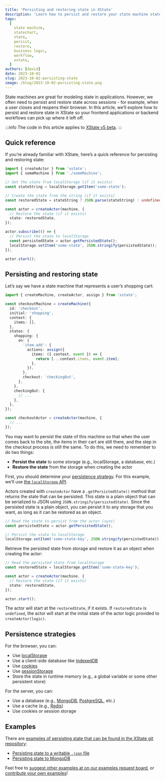 ```yaml
---
title: 'Persisting and restoring state in XState'
description: 'Learn how to persist and restore your state machine state in XState'
tags:
  [
    state machine,
    statechart,
    state,
    persist,
    restore,
    business logic,
    workflow,
    xstate,
  ]
authors: [david]
date: 2023-10-02
slug: 2023-10-02-persisting-state
image: /blog/2023-10-02-persisting-state.png
---
```


State machines are great for modeling state in applications. However, we often need to persist and restore state across sessions - for example, when a user closes and reopens their browser. In this article, we’ll explore how to persist and restore state in XState so your frontend applications or backend workflows can pick up where it left off.

<!--truncate-->

:::info
The code in this article applies to [XState v5 beta](/docs/migration).
:::

## Quick reference

If you’re already familiar with XState, here’s a quick reference for persisting and restoring state:

```ts
import { createActor } from 'xstate';
import { someMachine } from './someMachine';

// Get the state from localStorage (if it exists)
const stateString = localStorage.getItem('some-state');

// Create the state from the string (if it exists)
const restoredState = stateString ? JSON.parse(stateString) : undefined;

const actor = createActor(machine, {
  // Restore the state (if it exists)
  state: restoredState,
});

actor.subscribe(() => {
  // Persist the state to localStorage
  const persistedState = actor.getPersistedState();
  localStorage.setItem('some-state', JSON.stringify(persistedState));
});

actor.start();
```

## Persisting and restoring state

Let’s say we have a state machine that represents a user’s shopping cart:

```ts
import { createMachine, createActor, assign } from 'xstate';

const checkoutMachine = createMachine({
  id: 'checkout',
  initial: 'shopping',
  context: {
    items: [],
  },
  states: {
    shopping: {
      on: {
        'item.add': {
          actions: assign({
            items: ({ context, event }) => {
              return [...context.items, event.item];
            },
          }),
        },
        checkout: 'checkingOut',
      },
    },
    checkingOut: {
      // ...
    },
  },
});

const checkoutActor = createActor(machine, {
  // ...
});
```

<EmbedMachine
  embedURL="https://stately.ai/registry/editor/embed/092bf401-2d65-48ae-969c-99b4a7eeb87f?machineId=6777d80d-82d8-41dc-9cd3-c6951495ff0f"
  name="checkout"
/>

You may want to persist the state of this machine so that when the user comes back to the site, the items in their cart are still there, and the step in the checkout process is still the same. To do this, we need to remember to do two things:

- **Persist the state** to some storage (e.g., localStorage, a database, etc.)
- **Restore the state** from the storage when creating the actor

First, you should determine your [persistence strategy](#persistence-strategies). For this example, we’ll use [the `localStorage` API](https://developer.mozilla.org/en-US/docs/Web/API/Window/localStorage).

Actors created with `createActor` have a `.getPersistedState()` method that returns the state that can be persisted. This state is a plain object that can be serialized to JSON using `JSON.stringify(persistedState)`. Since the persisted state is a plain object, you can persist it to any storage that you want, as long as it can be restored as an object.

```ts
// Read the state to persist from the actor (sync)
const persistedState = actor.getPersistedState();

// Persist the state to localStorage
localStorage.setItem('some-state-key', JSON.stringify(persistedState));
```

Retrieve the persisted state from storage and restore it as an object when creating the actor:

```ts
// Read the persisted state from localStorage
const restoredState = localStorage.getItem('some-state-key');

const actor = createActor(machine, {
  // Restore the state (if it exists)
  state: restoredState,
});

actor.start();
```

The actor will start at the `restoredState`, if it exists. If `restoredState` is `undefined`, the actor will start at the initial state of the actor logic provided to `createActor(logic)`.

## Persistence strategies

For the browser, you can:

- Use [localStorage](https://developer.mozilla.org/en-US/docs/Web/API/Window/localStorage)
- Use a client-side database like [IndexedDB](https://developer.mozilla.org/en-US/docs/Web/API/IndexedDB_API)
- Use [cookies](https://developer.mozilla.org/en-US/docs/Web/HTTP/Cookies)
- Use [sessionStorage](https://developer.mozilla.org/en-US/docs/Web/API/Window/sessionStorage)
- Store the state in runtime memory (e.g., a global variable or some other persistent store)

For the server, you can:

- Use a database (e.g., [MongoDB](https://www.mongodb.com/), [PostgreSQL](https://www.postgresql.org/), etc.)
- Use a cache (e.g., [Redis](https://redis.io/))
- Use cookies or session storage

## Examples

There are [examples of persisting state that can be found in the XState git repository](https://github.com/statelyai/xstate/tree/next/examples):

- [Persisting state to a writable `.json` file](https://github.com/statelyai/xstate/blob/next/examples/persisted-donut-maker)
- [Persisting state to MongoDB](https://github.com/statelyai/xstate/tree/next/examples/mongodb-persisted-state)

Feel free to [suggest other examples at on our examples request board](https://feedback.stately.ai/examples), or [contribute your own examples](https://github.com/statelyai/xstate/tree/next/examples)!
